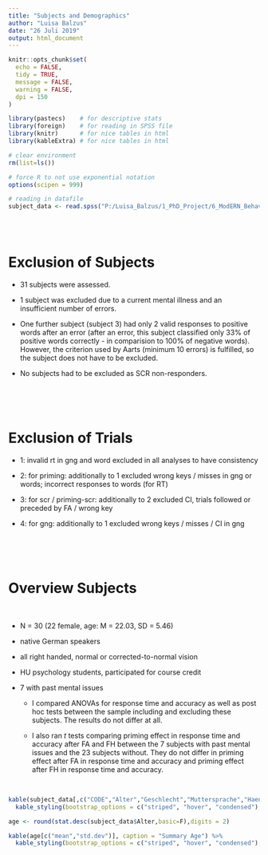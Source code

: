 ```yaml
---
title: "Subjects and Demographics"
author: "Luisa Balzus"
date: "26 Juli 2019"
output: html_document
---
```



```r
knitr::opts_chunk$set(
  echo = FALSE,
  tidy = TRUE,
  message = FALSE,
  warning = FALSE,
  dpi = 150
)
```


```r
library(pastecs)    # for descriptive stats
library(foreign)    # for reading in SPSS file
library(knitr)      # for nice tables in html
library(kableExtra) # for nice tables in html

# clear environment
rm(list=ls())

# force R to not use exponential notation
options(scipen = 999)

# reading in datafile
subject_data <- read.spss("P:/Luisa_Balzus/1_PhD_Project/6_ModERN_Behavioral_Study/participant_data.sav", to.data.frame = TRUE)
```
<br>
<br>

# Exclusion of Subjects 

* 31 subjects were assessed. 

* 1 subject was excluded due to a current mental illness and an insufficient number of errors. 

* One further subject (subject 3) had only 2 valid responses to positive words after an error (after an error, this subject classified only 33% of positive words correctly - in comparision to 100% of negative words). However, the criterion used by Aarts (minimum 10 errors) is fulfilled, so the subject does not have to be excluded.

* No subjects had to be excluded as SCR non-responders. 

<br>
<br>
<br>

# Exclusion of Trials 

* 1: invalid rt in gng and word excluded in all analyses to have consistency

* 2: for priming: additionally to 1 excluded wrong keys / misses in gng or words; incorrect responses to words (for RT)

* 3: for scr / priming-scr: additionally to 2 excluded CI, trials followed or preceded by FA / wrong key

* 4: for gng: additionally to 1 excluded wrong keys / misses / CI in gng


<br>
<br>
<br>


# Overview Subjects 

<br>

* N = 30 (22 female, age: M = 22.03, SD = 5.46)

* native German speakers

* all right handed, normal or corrected-to-normal vision

* HU psychology students, participated for course credit

* 7 with past mental issues 

    * I compared ANOVAs for response time and accuracy as well as post hoc tests between the sample including and excluding these subjects. The results do not differ at
    all.
    
    * I also ran *t* tests comparing priming effect in response time and accuracy after FA and FH between the 7 subjects with past mental issues and the 23 subjects
    without. They do not differ in priming effect after FA in response time and accuracy and priming effect after FH in response time and accuracy.



<br>
```r

kable(subject_data[,c("CODE","Alter","Geschlecht","Muttersprache","Haendigkeit","Anzahl_verbales_Speeden","Psych_Behandlung","Psych_Behandlung_Grund")], caption = "Subject Data")  %>%
  kable_styling(bootstrap_options = c("striped", "hover", "condensed"), font_size = 10, full_width = T, position = "left")

age <- round(stat.desc(subject_data$Alter,basic=F),digits = 2)

kable(age[c("mean","std.dev")], caption = "Summary Age") %>%
  kable_styling(bootstrap_options = c("striped", "hover", "condensed"), font_size = 10, full_width = F, position = "left")
````